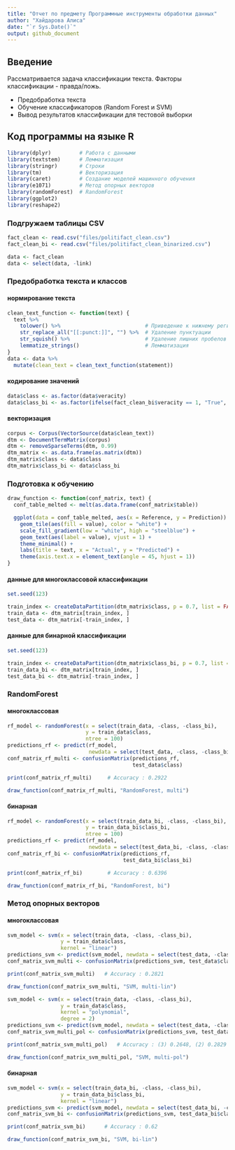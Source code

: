 ---
title: "Отчет по предмету Программные инструменты обработки данных"
author: "Хайдарова Алиса"
date: "`r Sys.Date()`"
output: github_document
---

## Введение

Рассматривается задача классификации текста. Факторы классификации - правда/ложь.

- Предобработка текста
- Обучение классификаторов (Random Forest и SVM)
- Вывод результатов классификации для тестовой выборки

## Код программы на языке R

```{r message=FALSE, warning=FALSE}
library(dplyr)         # Работа с данными
library(textstem)      # Лемматизация
library(stringr)       # Строки
library(tm)            # Векторизация
library(caret)         # Создание моделей машинного обучения
library(e1071)         # Метод опорных векторов 
library(randomForest)  # RandomForest
library(ggplot2)
library(reshape2)
```

### Подгружаем таблицы CSV
```{r message=FALSE, warning=FALSE}
fact_clean <- read.csv("files/politifact_clean.csv")
fact_clean_bi <- read.csv("files/politifact_clean_binarized.csv")

data <- fact_clean
data <- select(data, -link)
```

### Предобработка текста и классов

#### нормирование текста
```{r message=FALSE, warning=FALSE}
clean_text_function <- function(text) {
  text %>%
    tolower() %>%                           # Приведение к нижнему регистру
    str_replace_all("[[:punct:]]", "") %>%  # Удаление пунктуации
    str_squish() %>%                        # Удаление лишних пробелов
    lemmatize_strings()                     # Лемматизация
}
data <- data %>%
  mutate(clean_text = clean_text_function(statement))
```

#### кодирование значений
```{r message=FALSE, warning=FALSE}
data$class <- as.factor(data$veracity)
data$class_bi <- as.factor(ifelse(fact_clean_bi$veracity == 1, "True", "False"))
```

#### векторизация
```{r message=FALSE, warning=FALSE}
corpus <- Corpus(VectorSource(data$clean_text))
dtm <- DocumentTermMatrix(corpus)
dtm <- removeSparseTerms(dtm, 0.99)
dtm_matrix <- as.data.frame(as.matrix(dtm))
dtm_matrix$class <- data$class
dtm_matrix$class_bi <- data$class_bi
```


### Подготовка к обучению

```{r include=FALSE}
draw_function <- function(conf_matrix, text) {
  conf_table_melted <- melt(as.data.frame(conf_matrix$table))

  ggplot(data = conf_table_melted, aes(x = Reference, y = Prediction)) +
    geom_tile(aes(fill = value), color = "white") +
    scale_fill_gradient(low = "white", high = "steelblue") +
    geom_text(aes(label = value), vjust = 1) +
    theme_minimal() +
    labs(title = text, x = "Actual", y = "Predicted") +
    theme(axis.text.x = element_text(angle = 45, hjust = 1))
} 
```

#### данные для многоклассовой классификации
```{r message=FALSE, warning=FALSE}
set.seed(123)

train_index <- createDataPartition(dtm_matrix$class, p = 0.7, list = FALSE)
train_data <- dtm_matrix[train_index, ]
test_data <- dtm_matrix[-train_index, ]
```

#### данные для бинарной классификации
```{r message=FALSE, warning=FALSE}
set.seed(123)

train_index <- createDataPartition(dtm_matrix$class_bi, p = 0.7, list = FALSE)
train_data_bi <- dtm_matrix[train_index, ]
test_data_bi <- dtm_matrix[-train_index, ]
```


### RandomForest

#### многоклассовая
```{r message=FALSE, warning=FALSE}
rf_model <- randomForest(x = select(train_data, -class, -class_bi),
                         y = train_data$class,
                         ntree = 100)
predictions_rf <- predict(rf_model,
                          newdata = select(test_data, -class, -class_bi))
conf_matrix_rf_multi <- confusionMatrix(predictions_rf,
                                        test_data$class)
```

```{r echo=FALSE}
print(conf_matrix_rf_multi)     # Accuracy : 0.2922

draw_function(conf_matrix_rf_multi, "RandomForest, multi")
```

#### бинарная
```{r message=FALSE, warning=FALSE}
rf_model <- randomForest(x = select(train_data_bi, -class, -class_bi),
                         y = train_data_bi$class_bi,
                         ntree = 100)
predictions_rf <- predict(rf_model,
                          newdata = select(test_data_bi, -class, -class_bi))
conf_matrix_rf_bi <- confusionMatrix(predictions_rf,
                                     test_data_bi$class_bi)
```

```{r echo=FALSE}
print(conf_matrix_rf_bi)        # Accuracy : 0.6396

draw_function(conf_matrix_rf_bi, "RandomForest, bi")
```


### Метод опорных векторов

#### многоклассовая
```{r message=FALSE, warning=FALSE}
svm_model <- svm(x = select(train_data, -class, -class_bi),
                 y = train_data$class,
                 kernel = "linear")
predictions_svm <- predict(svm_model, newdata = select(test_data, -class, -class_bi))
conf_matrix_svm_multi <- confusionMatrix(predictions_svm, test_data$class)
```

```{r echo=FALSE}
print(conf_matrix_svm_multi)   # Accuracy : 0.2821

draw_function(conf_matrix_svm_multi, "SVM, multi-lin")
```

```{r message=FALSE, warning=FALSE}
svm_model <- svm(x = select(train_data, -class, -class_bi),
                 y = train_data$class,
                 kernel = "polynomial",
                 degree = 2)
predictions_svm <- predict(svm_model, newdata = select(test_data, -class, -class_bi))
conf_matrix_svm_multi_pol <- confusionMatrix(predictions_svm, test_data$class)
```

```{r echo=FALSE}
print(conf_matrix_svm_multi_pol)   # Accuracy : (3) 0.2648, (2) 0.2829

draw_function(conf_matrix_svm_multi_pol, "SVM, multi-pol")
```

#### бинарная
```{r message=FALSE, warning=FALSE}
svm_model <- svm(x = select(train_data_bi, -class, -class_bi),
                 y = train_data_bi$class_bi,
                 kernel = "linear")
predictions_svm <- predict(svm_model, newdata = select(test_data_bi, -class, -class_bi))
conf_matrix_svm_bi <- confusionMatrix(predictions_svm, test_data_bi$class_bi)
```

```{r echo=FALSE}
print(conf_matrix_svm_bi)      # Accuracy : 0.62

draw_function(conf_matrix_svm_bi, "SVM, bi-lin")
```
